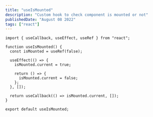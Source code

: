 ```yaml
---
title: "useIsMounted"
description: "Custom hook to check component is mounted or not"
publishedDate: "August 08 2022"
tags: ["react"]
---
```


```tsx
import { useCallback, useEffect, useRef } from "react";

function useIsMounted() {
  const isMounted = useRef(false);

  useEffect(() => {
    isMounted.current = true;

    return () => {
      isMounted.current = false;
    };
  }, []);

  return useCallback(() => isMounted.current, []);
}

export default useIsMounted;
```
